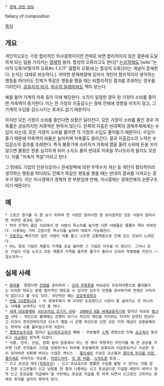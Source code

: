  * [[경제 관련 정보]]

fallacy of composition

[[목차]]
== 개요 ==
개인적으로는 가장 합리적인 의사결정이지만 전체로 보면 합리적이지 않은 결론에 도달하게 되는 일을 가리키는 [[경제학]] 용어. 합성의 오류라고도 한다[* [[논리학]]에도 [wiki:"논리적 오류/비형식적 오류#s-1.3.11" 결합의 오류(또는 합성의 오류)]라는 개념이 존재한다. 논지는 대체로 비슷하다.]. 어떠한 문제해결에 있어서 개인이 합리적이라 생각하는 행동을 하더라도 전체가 똑같은 행동을 했을 때는 비합리적인 결과를 초래하는 경우를 가리킨다. [[공유지의 비극]], [[죄수의 딜레마]]와도 맥이 닿는다.

예를 들어 가계의 저축 등이 이에 해당한다. 소득이 일정한 경우 한 가정이 소비를 줄이면 저축액이 증가한다. 이는 한 가정의 지출감소는 경제 전체에 영향을 미치지 않고, 그 가계의 수입을 감소시키는 효과도 없기 때문이다. 

하지만 모든 가정이 소비를 줄인다면 상황은 달라진다. 모든 가정이 소비를 줄인 경우 저축률은 상승하지만 저축액은 변하지 않는다. 한쪽의 지출은 반대쪽의 경제주체에게는 수입이 되는데, 모든 가정이 소비를 줄이면 각 가정의 수입도 줄어들기 때문이다. 수입이 줄기 때문에 저축액의 비율은 높아지며 저축률도 올라간다. 결국 지출감소의 노력은 수입감소의 결과를 초래한다. 특히 불황기에 소비자가 저축에 열을 올려 소비에 돈을 쓰지 않으면 불황은 한층 심각하게 되어 소득도 줄어 반대로 저축을 무너뜨리게 될지도 모른다. 이를 "저축의 역설"이라고 한다.

그 밖에도 기업의 인원삭감이나 관세장벽에 의한 무역수지 개선 등 개인이 합리적이라 생각하는 행동을 하더라도 전체가 똑같은 행동을 했을 때는 반대의 결과를 가져오는 경우가 많다. 이는 미시경제가 경제의 한 부분임에 반해, 거시경제는 경제전체의 순환구조이기 때문이다.

== 예 ==
 * 스포츠 경기를 더 잘 보기 위하여 한 사람만 일어서면 잘 보이겠지만 모든 사람이 일어서면 아무런 효과도 없다.
 * 탁자 간격이 좁은 식당에서 한 사람이 목소리를 높이면 다른 사람들은 줄줄이 목이 아파진다. 나중에는 거의 고함치듯 목소리를 높여야 대화가 가능해진다.
 * [[자동차]]는 빠르지만 많은 사람이 차를 끌고 나오면 교통체증으로 인해 걷는 것보다 느려진다.
 * 어느 특정 기업이 제품의 가격을 조금 올리면 그 기업은 이익을 더 얻는다. 그러나 모든 기업이 이걸 노리고 모든 제품의 가격을 올리면 물가가 올라서 오히려 악영향을 끼친다.~~질소과자~~

== 실제 사례 ==
 * [[평화]]를  원한다면 [[전쟁]]을 준비하라 : [[군대 무용론]]을 바보같은 유토피아론으로 몰아붙이는 이러한 태도는 분명 합리적인 태도일 수 있지만 모두가 전쟁을 준비하기에 전쟁은 사라지지 않는다고 볼 수도 있다. 극단적인 예는 [[상호확증파괴]]
 * [[번들 CD경쟁시대]] : 각 경제주체가 제 이익만 도모한다고 시장이 잘 굴러가는 건 아니라는 사례를 보여주는 사건 중 하나.
 * [[세계 대공황]]때와 [[서브프라임 모기지 사태]]- [[2008년 9월 세계금융위기]]때 일어난 대규모 [[뱅크런]] 사태 : 개인으로 볼때에는 은행의 위기시 자신의 재산을 지키려는 지극히 당연한 현상이고 이것이 최적전략이지만 다수가 행할 시 은행 파산으로 인한 모든 이의 예금이 공중분해되는 최악의 수를 불러일으키게 되었다.
 * [[경쟁만능주의]]로 일어난 [[입시위주교육]]의 폐해 : 무분별한 [[스펙]] 경쟁으로 인해 [[공교육]]이 붕괴되고 [[사교육]]이 판치게 되었다.
 * 식품, 전자, 산업, 문화 분야 등등에서 어느 한 명이 독창적인 무언가를 해 큰 성공을 거두면 다른 주자들이 그것을 모방하거나 따라해 무분별하게 포화되어 저급화되거나 식상한 것이 되어버려 쇠퇴해 버리는 수많은 케이스 - [[클리셰]]의 수많은 요소들과 [[클리셰 파괴를 위한 클리셰]]로 이어지는 악순환, [[막장드라마]], [[닷 컴 버블]], [[스마트폰]] 등등..
 * 신고 포상금 제도([[파파라치]]) : 신고 포상금으로 짭짤한 수입을 올릴 수 있다는 것을 알고 전문 신고꾼들이 신고 남발을 한 결과 나중에는 신고 포상금으로 지급할 예산이 바닥나 정작 신고 포상금을 지급해야 할 사안에는 포상금 지급을 못 하게 되면서 신고정신 고취라는 본래의 취지를 살리지 못하게 된다.
